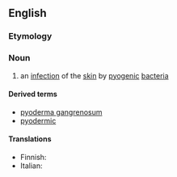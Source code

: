 ==English==

===Etymology===
{{confix|en|pyo|derma}}

===Noun===
{{en-noun|s|pyodermata}}

# {{lb|en|medicine}} an [[infection]] of the [[skin]] by [[pyogenic]] [[bacteria]]

====Derived terms====
* [[pyoderma gangrenosum]]
* [[pyodermic]]

====Translations====
{{trans-top|infection of the skin}}
* Finnish: {{t+|fi|pyodermia}}
* Italian: {{t|it|pioderma}}
{{trans-mid}}
{{trans-bottom}}